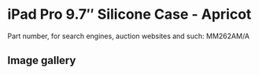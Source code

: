 
# iPad Pro 9.7″ Silicone Case - Apricot

Part number, for search engines, auction websites and such: MM262AM/A

## Image gallery

<div style={{ width: '100%', maxWidth: '768px' }}>
<GalleryComponent
    images={[
      {
        original: "/everysource/MM262.webp",
        thumbnail: "/everypreview/MM262.webp",
      },
      {
        original: "/everysource/MM262_AV1_GOLD.webp",
        thumbnail: "/everypreview/MM262_AV1_GOLD.webp",
      },
      {
        original: "/everysource/MM262_AV1_ROSEGOLD.webp",
        thumbnail: "/everypreview/MM262_AV1_ROSEGOLD.webp",
      },
      {
        original: "/everysource/MM262_AV1_SILVER.webp",
        thumbnail: "/everypreview/MM262_AV1_SILVER.webp",
      },
      {
        original: "/everysource/MM262_AV1_SPACE_GRAY.webp",
        thumbnail: "/everypreview/MM262_AV1_SPACE_GRAY.webp",
      },
      {
        original: "/everysource/MM262_AV2.webp",
        thumbnail: "/everypreview/MM262_AV2.webp",
      },
      {
        original: "/everysource/MM262_AV3.webp",
        thumbnail: "/everypreview/MM262_AV3.webp",
      },
      {
        original: "/everysource/MM262_AV4.webp",
        thumbnail: "/everypreview/MM262_AV4.webp",
      }
    ]}
  />
</div>